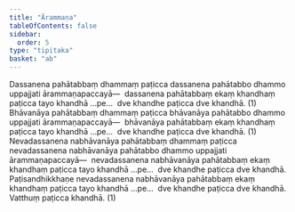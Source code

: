 ```yaml
---
title: "Ārammaṇa"
tableOfContents: false
sidebar:
  order: 5
type: "tipitaka"
basket: "ab"
---
```



<DynamicBreadcrumb />

<Division number="5">

<Paragraph number="799">
Dassanena pahātabbaṃ dhammaṃ paṭicca dassanena pahātabbo dhammo uppajjati ārammaṇapaccayā—  dassanena pahātabbaṃ ekaṃ khandhaṃ paṭicca tayo khandhā …pe…  dve khandhe paṭicca dve khandhā. (1)
</Paragraph>

<Paragraph number="800">
Bhāvanāya pahātabbaṃ dhammaṃ paṭicca bhāvanāya pahātabbo dhammo uppajjati ārammaṇapaccayā—  bhāvanāya pahātabbaṃ ekaṃ khandhaṃ paṭicca tayo khandhā …pe…  dve khandhe paṭicca dve khandhā. (1)
</Paragraph>

<Paragraph number="801">
Nevadassanena nabhāvanāya pahātabbaṃ dhammaṃ paṭicca nevadassanena nabhāvanāya pahātabbo dhammo uppajjati ārammaṇapaccayā—  nevadassanena nabhāvanāya pahātabbaṃ ekaṃ khandhaṃ paṭicca tayo khandhā …pe…  dve khandhe paṭicca dve khandhā. Paṭisandhikkhaṇe nevadassanena nabhāvanāya pahātabbaṃ ekaṃ khandhaṃ paṭicca tayo khandhā …pe…  dve khandhe paṭicca dve khandhā. Vatthuṃ paṭicca khandhā. (1)
</Paragraph>
</Division>